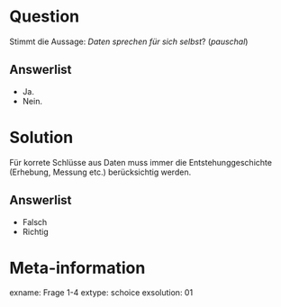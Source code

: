 Question
========

Stimmt die Aussage: *Daten sprechen für sich selbst*? (*pauschal*)


Answerlist
----------

* Ja.
* Nein.


Solution
========

Für korrete Schlüsse aus Daten muss immer die Entstehunggeschichte (Erhebung, Messung etc.) berücksichtig werden.

Answerlist
----------

* Falsch
* Richtig


Meta-information
================
exname: Frage 1-4
extype: schoice
exsolution: 01

